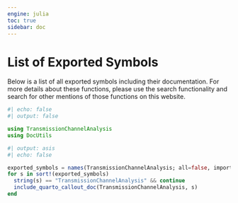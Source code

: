 ```yaml
---
engine: julia
toc: true
sidebar: doc
---
```


# List of Exported Symbols

Below is a list of all exported symbols including their documentation. For more details about these functions, please use the search functionality and search for other mentions of those functions on this website. 

```julia
#| echo: false
#| output: false

using TransmissionChannelAnalysis
using DocUtils
```


```julia
#| output: asis
#| echo: false

exported_symbols = names(TransmissionChannelAnalysis; all=false, imported=false)
for s in sort!(exported_symbols)
  string(s) == "TransmissionChannelAnalysis" && continue
  include_quarto_callout_doc(TransmissionChannelAnalysis, s)
end
```

